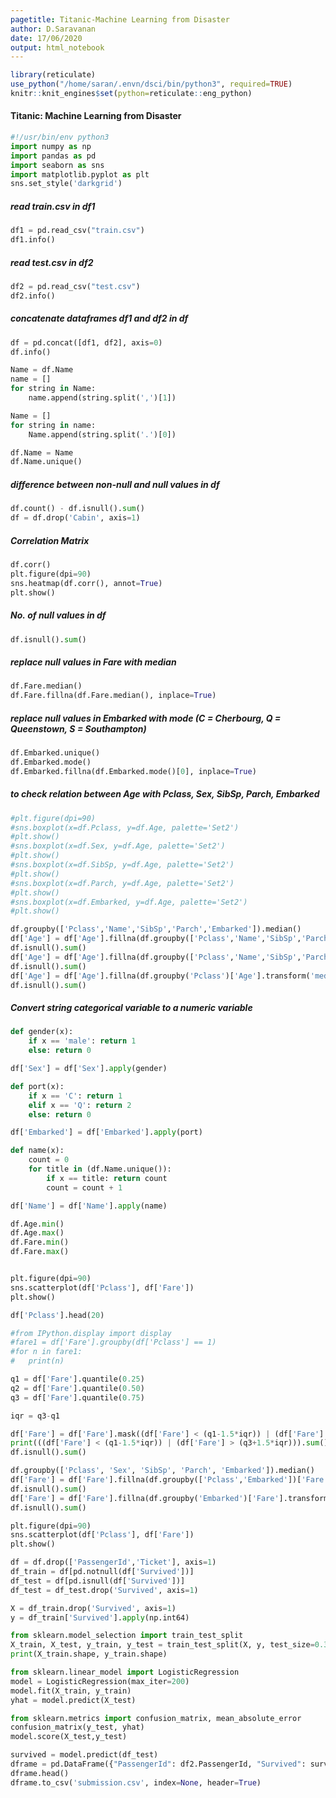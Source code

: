 ```yaml
---
pagetitle: Titanic-Machine Learning from Disaster
author: D.Saravanan
date: 17/06/2020
output: html_notebook
---
```


```r
library(reticulate)
use_python("/home/saran/.envn/dsci/bin/python3", required=TRUE)
knitr::knit_engines$set(python=reticulate::eng_python)
```
#### Titanic: Machine Learning from Disaster
```python
#!/usr/bin/env python3
import numpy as np
import pandas as pd
import seaborn as sns
import matplotlib.pyplot as plt
sns.set_style('darkgrid')
```
##### read train.csv in df1 
```python
df1 = pd.read_csv("train.csv")
df1.info()
```
##### read test.csv in df2
```python
df2 = pd.read_csv("test.csv")
df2.info()
```
##### concatenate dataframes df1 and df2 in df
```python
df = pd.concat([df1, df2], axis=0)
df.info()
```
```python
Name = df.Name
name = []
for string in Name:
	name.append(string.split(',')[1])

Name = []
for string in name:
	Name.append(string.split('.')[0])

df.Name = Name
df.Name.unique()
```
##### difference between non-null and null values in df
```python
df.count() - df.isnull().sum()
df = df.drop('Cabin', axis=1)
```
##### Correlation Matrix
```python
df.corr()
plt.figure(dpi=90)
sns.heatmap(df.corr(), annot=True)
plt.show()
```
##### No. of null values in df
```python
df.isnull().sum()
```
##### replace null values in Fare with median
```python
df.Fare.median()
df.Fare.fillna(df.Fare.median(), inplace=True)
```
##### replace null values in Embarked with mode (C = Cherbourg, Q = Queenstown, S = Southampton)
```python
df.Embarked.unique()
df.Embarked.mode()
df.Embarked.fillna(df.Embarked.mode()[0], inplace=True)
```

##### to check relation between Age with Pclass, Sex, SibSp, Parch, Embarked
```python
#plt.figure(dpi=90)
#sns.boxplot(x=df.Pclass, y=df.Age, palette='Set2')
#plt.show()
#sns.boxplot(x=df.Sex, y=df.Age, palette='Set2')
#plt.show()
#sns.boxplot(x=df.SibSp, y=df.Age, palette='Set2')
#plt.show()
#sns.boxplot(x=df.Parch, y=df.Age, palette='Set2')
#plt.show()
#sns.boxplot(x=df.Embarked, y=df.Age, palette='Set2')
#plt.show()
```
```python
df.groupby(['Pclass','Name','SibSp','Parch','Embarked']).median()
df['Age'] = df['Age'].fillna(df.groupby(['Pclass','Name','SibSp','Parch','Embarked'])['Age'].transform('median'))
df.isnull().sum()
df['Age'] = df['Age'].fillna(df.groupby(['Pclass','Name','SibSp','Parch'])['Age'].transform('median'))
df.isnull().sum()
df['Age'] = df['Age'].fillna(df.groupby('Pclass')['Age'].transform('median'))
df.isnull().sum()
```

##### Convert string categorical variable to a numeric variable
```python
def gender(x):
	if x == 'male': return 1
	else: return 0

df['Sex'] = df['Sex'].apply(gender)

def port(x):
	if x == 'C': return 1
	elif x == 'Q': return 2
	else: return 0

df['Embarked'] = df['Embarked'].apply(port)

def name(x):
	count = 0
	for title in (df.Name.unique()):
		if x == title: return count 
		count = count + 1

df['Name'] = df['Name'].apply(name)
```

```python
df.Age.min()
df.Age.max()
df.Fare.min()
df.Fare.max()


plt.figure(dpi=90)
sns.scatterplot(df['Pclass'], df['Fare'])
plt.show()
```



```python
df['Pclass'].head(20)

#from IPython.display import display
#fare1 = df['Fare'].groupby(df['Pclass'] == 1)
#for n in fare1:
#	print(n)
```


```python
q1 = df['Fare'].quantile(0.25)
q2 = df['Fare'].quantile(0.50)
q3 = df['Fare'].quantile(0.75)

iqr = q3-q1

df['Fare'] = df['Fare'].mask((df['Fare'] < (q1-1.5*iqr)) | (df['Fare'] > (q3+1.5*iqr)))
print(((df['Fare'] < (q1-1.5*iqr)) | (df['Fare'] > (q3+1.5*iqr))).sum())
df.isnull().sum()

df.groupby(['Pclass', 'Sex', 'SibSp', 'Parch', 'Embarked']).median()
df['Fare'] = df['Fare'].fillna(df.groupby(['Pclass','Embarked'])['Fare'].transform('median'))
df.isnull().sum()
df['Fare'] = df['Fare'].fillna(df.groupby('Embarked')['Fare'].transform('median'))
df.isnull().sum()

plt.figure(dpi=90)
sns.scatterplot(df['Pclass'], df['Fare'])
plt.show()
```






```python
df = df.drop(['PassengerId','Ticket'], axis=1)
df_train = df[pd.notnull(df['Survived'])]
df_test = df[pd.isnull(df['Survived'])]
df_test = df_test.drop('Survived', axis=1)
```
```python
X = df_train.drop('Survived', axis=1)
y = df_train['Survived'].apply(np.int64)
```
```python
from sklearn.model_selection import train_test_split
X_train, X_test, y_train, y_test = train_test_split(X, y, test_size=0.33, random_state=1)
print(X_train.shape, y_train.shape)
```
```python
from sklearn.linear_model import LogisticRegression
model = LogisticRegression(max_iter=200)
model.fit(X_train, y_train)
yhat = model.predict(X_test)
```
```python
from sklearn.metrics import confusion_matrix, mean_absolute_error
confusion_matrix(y_test, yhat)
model.score(X_test,y_test)
```
```python
survived = model.predict(df_test)
dframe = pd.DataFrame({"PassengerId": df2.PassengerId, "Survived": survived})
dframe.head()
dframe.to_csv('submission.csv', index=None, header=True)
```
